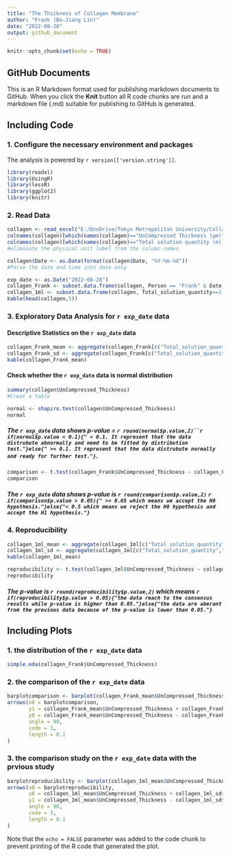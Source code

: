 ```yaml
---
title: "The Thickness of Collagen Membrane"
author: "Frank (Bo-Jiang Lin)"
date: "2022-08-28"
output: github_document
---
```


```r
knitr::opts_chunk$set(echo = TRUE)
```

## GitHub Documents

This is an R Markdown format used for publishing markdown documents to GitHub. When you click the **Knit** button all R code chunks are run and a markdown file (.md) suitable for publishing to GitHub is generated.

## Including Code

### 1. Configure the necessary environment and packages

The analysis is powered by `r version[['version.string']]`.
```r
library(readxl)
library(UsingR)
library(lessR)
library(ggplot2)
library(knitr)
```

### 2. Read Data

```r
collagen <- read_excel("E:/OneDrive/Tokyo Metropolitan University/Collagen Membrane.xlsx", sheet = 2)
colnames(collagen)[which(names(collagen)=="UnCompressed Thickness (μm)")] <- "UnCompressed_Thickness"
colnames(collagen)[which(names(collagen)=="Total solution quantity (ml)")] <- "Total_solution_quantity"
#eliminate the physical unit label from the column names

collagen$Date <- as.Date(format(collagen$Date, "%Y-%m-%d"))
#Parse the date and time into date only

exp_date <- as.Date("2022-08-28")
collagen_Frank <- subset.data.frame(collagen, Person == "Frank" & Date == exp_date)
collagen_1ml <- subset.data.frame(collagen, Total_solution_quantity==1 & Person != "Oyamasan")
kable(head(collagen,5))
```

### 3. Exploratory Data Analysis for `r exp_date` data

#### Descriptive Statistics on the `r exp_date` data

```r
collagen_Frank_mean <- aggregate(collagen_Frank[c("Total_solution_quantity","UnCompressed_Thickness")],list(collagen_Frank$Total_solution_quantity),mean)
collagen_Frank_sd <- aggregate(collagen_Frank[c("Total_solution_quantity","UnCompressed_Thickness")],list(collagen_Frank$Total_solution_quantity),sd)
kable(collagen_Frank_mean)
```

#### Check whether the `r exp_date` data is normal distribution
```r
summary(collagen$UnCompressed_Thickness)
#Creat a table

normal <- shapiro.test(collagen$UnCompressed_Thickness)
normal
```

##### The `r exp_date` data shows p-value = `r round(normal$p.value,2)``r if(normal$p.value < 0.1){" < 0.1. It represent that the data distrubute abnormally and need to be fitted by distribution test."}else{" >= 0.1. It represent that the data distrubute normally and ready for further test."}`.

```r
comparison <- t.test(collagen_Frank$UnCompressed_Thickness ~ collagen_Frank$Total_solution_quantity)
comparison
```

##### The `r exp_date` data shows p-value is `r round(comparison$p.value,2)`  `r if(comparison$p.value > 0.05){" >= 0.05 which means we accept the H0 hypothesis."}else{"< 0.5 which means we reject the H0 hypothesis and accept the H1 hypothesis."}`

### 4. Reproducibility
```r
collagen_1ml_mean <- aggregate(collagen_1ml[c("Total_solution_quantity","UnCompressed_Thickness")],list(collagen_1ml$Person),mean)
collagen_1ml_sd <- aggregate(collagen_1ml[c("Total_solution_quantity","UnCompressed_Thickness")],list(collagen_1ml$Person),sd)
kable(collagen_1ml_mean)
```

```r
reproducibility <- t.test(collagen_1ml$UnCompressed_Thickness ~ collagen_1ml$Person)
reproducibility
```

##### The p-value is `r round(reproducibility$p.value,2)` which means `r if(reproducibility$p.value > 0.05){"the data reach to the consensus results while p-value is higher than 0.05."}else{"the data are aberant from the previous data because of the p-value is lower than 0.05."}`

## Including Plots

### 1. the distribution of the `r exp_date` data
```r
simple.eda(collagen_Frank$UnCompressed_Thickness)
```

### 2. the comparison of the `r exp_date` data
```r
barplotcomparison <- barplot(collagen_Frank_mean$UnCompressed_Thickness ~ collagen_Frank_mean$Group.1, ylim = c(0,800))
arrows(x0 = barplotcomparison,
       y1 = collagen_Frank_mean$UnCompressed_Thickness + collagen_Frank_sd$UnCompressed_Thickness,
       y0 = collagen_Frank_mean$UnCompressed_Thickness - collagen_Frank_sd$UnCompressed_Thickness,
       angle = 90,
       code = 3,
       length = 0.1
)
```

### 3. the comparison study on the `r exp_date` data with the prvious study
```r
barplotreproducibility <- barplot(collagen_1ml_mean$UnCompressed_Thickness ~ collagen_1ml_mean$Group.1, ylim = c(0,750))
arrows(x0 = barplotreproducibility, 
       y0 = collagen_1ml_mean$UnCompressed_Thickness + collagen_1ml_sd$UnCompressed_Thickness,
       y1 = collagen_1ml_mean$UnCompressed_Thickness - collagen_1ml_sd$UnCompressed_Thickness,
       angle = 90,
       code = 3,
       length = 0.1
)
```

Note that the `echo = FALSE` parameter was added to the code chunk to prevent printing of the R code that generated the plot.
